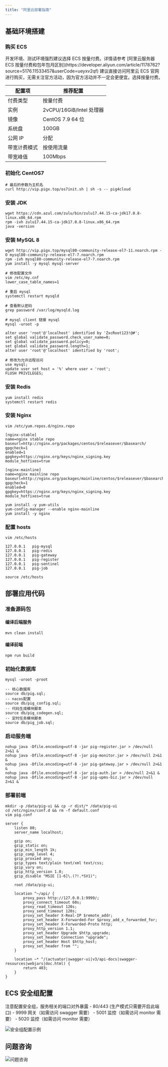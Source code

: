 ```yaml
---
title: "阿里云部署指南"
---
```


## 基础环境搭建

### 购买 ECS

<Note>
开发环境、测试环境强烈建议选择 ECS 按量付费。详情请参考 [阿里云服务器 ECS 按量付费和包年包月区别](https://developer.aliyun.com/article/1178762?source=5176.11533457&userCode=ueyxv2qf)
</Note>

<Card title="购买链接" icon="link" href="https://www.aliyun.com/product/ecs?source=5176.11533457&userCode=ueyxv2qf">
建议直接访问阿里云 ECS 官网进行购买，无需关注官方活动，因为官方活动并不一定会更便宜。选择按量付费。
</Card>

| 配置项 | 推荐配置 |
| --- | --- |
| 付费类型 | 按量付费 |
| 实例 | 2vCPU/16GiB/Intel 处理器 |
| 镜像 | CentOS 7.9 64 位 |
| 系统盘 | 100GB |
| 公网 IP | 分配 |
| 带宽计费模式 | 按使用流量 |
| 带宽峰值 | 100Mbps |

### 初始化 CentOS7

```shell
# 最后的参数为主机名
curl http://vip.pigx.top/os7init.sh | sh -s -- pig4cloud
```

### 安装 JDK

```shell
wget https://cdn.azul.com/zulu/bin/zulu17.44.15-ca-jdk17.0.8-linux.x86_64.rpm
rpm -ivh zulu17.44.15-ca-jdk17.0.8-linux.x86_64.rpm
java -version
```

### 安装 MySQL 8

```shell
wget http://vip.pigx.top/mysql80-community-release-el7-11.noarch.rpm -O mysql80-community-release-el7-7.noarch.rpm
rpm -ivh mysql80-community-release-el7-7.noarch.rpm
yum install -y mysql mysql-server

# 修改配置文件
vim /etc/my.cnf
lower_case_table_names=1

# 重启 mysql
systemctl restart mysqld

# 查看默认密码
grep password /var/log/mysqld.log

# mysql client 链接 mysql
mysql -uroot -p

alter user 'root'@'localhost' identified by 'ZxcRoot123!@#';
set global validate_password.check_user_name=0;
set global validate_password.policy=0;
set global validate_password.length=1;
alter user 'root'@'localhost' identified by 'root';

# 修改为允许远程访问
use mysql;
update user set host = '%' where user = 'root';
FLUSH PRIVILEGES;
```

### 安装 Redis

```shell
yum install redis
systemctl restart redis
```

### 安装 Nginx

```shell
vim /etc/yum.repos.d/nginx.repo

[nginx-stable]
name=nginx stable repo
baseurl=http://nginx.org/packages/centos/$releasever/$basearch/
gpgcheck=1
enabled=1
gpgkey=https://nginx.org/keys/nginx_signing.key
module_hotfixes=true

[nginx-mainline]
name=nginx mainline repo
baseurl=http://nginx.org/packages/mainline/centos/$releasever/$basearch/
gpgcheck=1
enabled=0
gpgkey=https://nginx.org/keys/nginx_signing.key
module_hotfixes=true
```

```shell
yum install -y yum-utils
yum-config-manager --enable nginx-mainline
yum install -y nginx
```

### 配置 hosts

```shell
vim /etc/hosts

127.0.0.1   pig-mysql
127.0.0.1   pig-redis
127.0.0.1   pig-gateway
127.0.0.1   pig-register
127.0.0.1   pig-sentinel
127.0.0.1   pig-job

source /etc/hosts
```

## 部署应用代码

### 准备源码包

#### 编译后端服务

```shell
mvn clean install
```

#### 编译前端

```shell
npm run build
```

### 初始化数据库

```shell
mysql -uroot -proot

-- 核心数据库
source db/pig.sql;
-- nacos配置
source db/pig_config.sql;
-- 代码生成模块脚本
source db/pig_codegen.sql;
-- 定时任务模块脚本
source db/pig_job.sql;
```

### 启动服务端

```shell
nohup java -Dfile.encoding=utf-8 -jar pig-register.jar > /dev/null 2>&1 &
nohup java -Dfile.encoding=utf-8 -jar pig-monitor.jar > /dev/null 2>&1 &
nohup java -Dfile.encoding=utf-8 -jar pig-gateway.jar > /dev/null 2>&1 &
nohup java -Dfile.encoding=utf-8 -jar pig-auth.jar > /dev/null 2>&1 &
nohup java -Dfile.encoding=utf-8 -jar pig-upms-biz.jar > /dev/null 2>&1 &
```

### 部署前端

```shell
mkdir -p /data/pig-ui && cp -r dist/* /data/pig-ui
cd /etc/nginx/conf.d && rm -f default.conf
vim pig.conf
```

```nginx
server {
    listen 80;
    server_name localhost;

    gzip on;
    gzip_static on;
    gzip_min_length 1k;
    gzip_comp_level 4;
    gzip_proxied any;
    gzip_types text/plain text/xml text/css;
    gzip_vary on;
    gzip_http_version 1.0;
    gzip_disable "MSIE [1-6]\.(?!.*SV1)";

    root /data/pig-ui;
    
    location ^~/api/ {
        proxy_pass http://127.0.0.1:9999/;
        proxy_connect_timeout 60s;
        proxy_read_timeout 120s;
        proxy_send_timeout 120s;
        proxy_set_header X-Real-IP $remote_addr;
        proxy_set_header X-Forwarded-For $proxy_add_x_forwarded_for;
        proxy_set_header X-Forwarded-Proto http;
        proxy_http_version 1.1;
        proxy_set_header Upgrade $http_upgrade;
        proxy_set_header Connection "upgrade";
        proxy_set_header Host $http_host;
        proxy_set_header from "";
    }
    
    location ~* ^/(actuator|swagger-ui|v3/api-docs|swagger-resources|webjars|doc.html) {
        return 403;
    }
}
```

## ECS 安全组配置

<Warning>
注意配置安全组，服务相关的端口对外暴露
</Warning>

<Tabs>
  <Tab title="必需端口">
    - 80/443 (生产模式只需要开启此端口)
  </Tab>
  <Tab title="可选端口">
    - 9999 网关（如需访问 swagger 需要）
    - 5001 监控（如需访问 monitor 需要）
    - 5020 监控（如需访问 monitor 需要）
  </Tab>
</Tabs>

![安全组配置示例](/images/1600526129960-ccee8fcd-1db8-4597-a9ab-411b0ea84f67.png)

## 问题咨询

![问题咨询](/images/1662563973685-c22e9831-db66-42b5-973f-886d25d1e0e7.gif)

